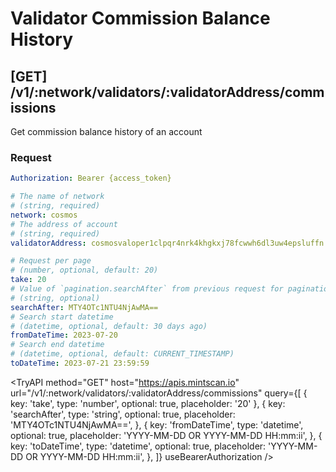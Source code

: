 
# Validator Commission Balance History

## **[GET]** /v1/:network/validators/:validatorAddress/commissions

Get commission balance history of an account

### Request

```yaml filename="Headers"
Authorization: Bearer {access_token}
```

```yaml filename="Parameters"
# The name of network
# (string, required)
network: cosmos
# The address of account
# (string, required)
validatorAddress: cosmosvaloper1clpqr4nrk4khgkxj78fcwwh6dl3uw4epsluffn
```

```yaml filename="Queries"
# Request per page
# (number, optional, default: 20)
take: 20
# Value of `pagination.searchAfter` from previous request for pagination
# (string, optional)
searchAfter: MTY4OTc1NTU4NjAwMA==
# Search start datetime
# (datetime, optional, default: 30 days ago)
fromDateTime: 2023-07-20
# Search end datetime
# (datetime, optional, default: CURRENT_TIMESTAMP)
toDateTime: 2023-07-21 23:59:59
```

<TryAPI
  method="GET"
  host="https://apis.mintscan.io"
  url="/v1/:network/validators/:validatorAddress/commissions"
  query={[
    { key: 'take', type: 'number', optional: true, placeholder: '20' },
    {
      key: 'searchAfter',
      type: 'string',
      optional: true,
      placeholder: 'MTY4OTc1NTU4NjAwMA==',
    },
    {
      key: 'fromDateTime',
      type: 'datetime',
      optional: true,
      placeholder: 'YYYY-MM-DD OR YYYY-MM-DD HH:mm:ii',
    },
    {
      key: 'toDateTime',
      type: 'datetime',
      optional: true,
      placeholder: 'YYYY-MM-DD OR YYYY-MM-DD HH:mm:ii',
    },
  ]}
  useBearerAuthorization
/>

